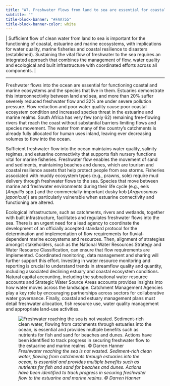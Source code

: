 ```yaml
---
title: "A7. Freshwater flows from land to sea are essential for coastal ecosystems, species and communities"
subtitle: ""
title-block-banner: "#FAA755"
title-block-banner-color: white
---
```


\| Sufficient flow of clean water from land to sea is important for the functioning of coastal, estuarine and marine ecosystems, with implications for water quality, marine fisheries and coastal resilience to disasters (established). Sustaining the vital flow of freshwater to the sea requires an integrated approach that combines the management of flow, water quality and ecological and built infrastructure with coordinated efforts across all components. \|

------------------------------------------------------------------------

Freshwater flows into the ocean are essential for functioning coastal and marine ecosystems and the species that live in them. Estuaries demonstrate this interconnectivity between land and sea, and more than 20% suffer severely reduced freshwater flow and 32% are under severe pollution pressure. Flow reduction and poor water quality cause poor coastal ecosystem condition and increased species threat in the estuarine and marine realms. South Africa has very few (only 62) remaining free-flowing rivers that reach the coast without substantial barriers limiting flows and species movement. The water from many of the country’s catchments is already fully allocated for human uses inland, leaving ever decreasing volumes to flow into the ocean.  

Sufficient freshwater flow into the ocean maintains water quality, salinity regimes, and estuarine connectivity that supports fish nursery functions vital for marine fisheries. Freshwater flow enables the movement of sand and sediments, maintaining beaches and dunes, which are tourism and coastal resilience assets that help protect people from sea storms. Fisheries associated with muddy ecosystem types (e.g., prawns, sole) require mud delivery through freshwater flows to the sea. Species that move between marine and freshwater environments during their life cycle (e.g., eels \[*Anguilla* spp.\] and the commercially-important dusky kob \[*Argyrosomus japonicus*\]) are particularly vulnerable when estuarine connectivity and functioning are altered. 

Ecological infrastructure, such as catchments, rivers and wetlands, together with built infrastructure, facilitates and regulates freshwater flows into the sea. There is an urgent need for a lead agency to coordinate the development of an officially accepted standard protocol for the determination and implementation of flow requirements for fluvial-dependent marine ecosystems and resources. Then, alignment of strategies amongst stakeholders, such as the National Water Resources Strategy and Water Resource Classification, can ensure that flow requirements are implemented. Coordinated monitoring, data management and sharing will further support this effort. Investing in water resource monitoring and reporting is crucial to understand trends in streamflow quality and quantity, including associated declining estuary and coastal ecosystem conditions. Natural capital accounting, including the subnational water resource accounts and Strategic Water Source Areas accounts provides insights into how water moves across the landscape. Catchment Management Agencies play a key role by encouraging partnerships across sectors for collaborative water governance. Finally, coastal and estuary management plans must detail freshwater allocation, fish resource use, water quality management and appropriate land-use activities.  

![*Freshwater reaching the sea is not wasted. Sediment-rich clean water, flowing from catchments through estuaries into the ocean, is essential and provides multiple benefits such as nutrients for fish and sand for beaches and dunes. Actions have been identified to track progress in securing freshwater flow to the estuarine and marine realms. © Darren Hanner*](imgs/25.%20Pg30_KMA7_20190329_074018_sediment_(c)Darren%20Hanner.png)
